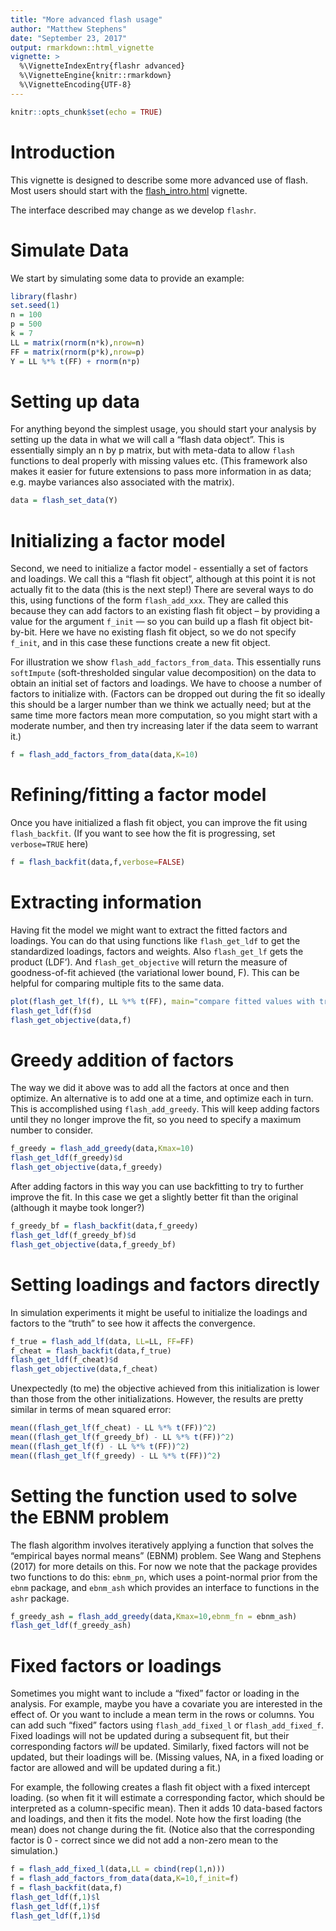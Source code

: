 ```yaml
---
title: "More advanced flash usage"
author: "Matthew Stephens"
date: "September 23, 2017"
output: rmarkdown::html_vignette
vignette: >
  %\VignetteIndexEntry{flashr advanced}
  %\VignetteEngine{knitr::rmarkdown}
  %\VignetteEncoding{UTF-8}
---
```



```r
knitr::opts_chunk$set(echo = TRUE)
```

# Introduction

This vignette is designed to describe some more advanced use of flash.
Most users should start with the [flash_intro.html](flash_intro.html)
vignette.

The interface described may change as we develop `flashr`.

# Simulate Data

We start by simulating some data to provide an example:
```r
library(flashr)
set.seed(1)
n = 100
p = 500
k = 7
LL = matrix(rnorm(n*k),nrow=n)
FF = matrix(rnorm(p*k),nrow=p)
Y = LL %*% t(FF) + rnorm(n*p)
```

# Setting up data

For anything beyond the simplest usage, you should start
your analysis by setting 
up the data in what we will call a "flash data object".
This is essentially simply an n by p matrix, but with meta-data
to allow `flash` functions to deal properly with missing values etc. (This framework also makes it easier for future extensions to pass more information in as data; e.g. maybe variances also associated with the matrix).
```r
data = flash_set_data(Y)
```

# Initializing a factor model

Second, we need to initialize a factor model - essentially a set of factors
and loadings. We call this a "flash fit object", although at this point it is not 
actually fit to the data (this is the next step!) There are several ways to do this,
using functions of the form `flash_add_xxx`. They are called this because they
can add factors to an existing flash fit object -- by providing a value
for the argument `f_init` --- so you can build up a flash fit
object bit-by-bit. Here we have no existing flash fit object, so we do not
specify `f_init`, and in this case these functions create a new fit object.

For illustration we show `flash_add_factors_from_data`. This essentially runs `softImpute` (soft-thresholded singular value decomposition) on the data to 
obtain an initial set of factors and loadings. We have to choose a number of factors
to initialize with. (Factors can be dropped out during the fit so ideally this
should be a larger number than we think we actually need; but at the same time
more factors mean more computation, so you might start with a moderate number, and then try increasing later if the data seem to warrant it.)
```r
f = flash_add_factors_from_data(data,K=10)
```


# Refining/fitting a factor model

Once you have initialized a flash fit object,
you can improve the fit using `flash_backfit`. (If you want to see how the fit is progressing, set `verbose=TRUE` here)
```r
f = flash_backfit(data,f,verbose=FALSE)
```

# Extracting information

Having fit the model we might want to extract the fitted factors and loadings.
You can do that using functions like `flash_get_ldf` to get the standardized loadings, factors and weights. Also `flash_get_lf` gets the product (LDF').
And `flash_get_objective` will return 
the measure of goodness-of-fit achieved (the variational lower bound, F). This can
be helpful for comparing multiple fits to the same data.
```r
plot(flash_get_lf(f), LL %*% t(FF), main="compare fitted values with true LF'")
flash_get_ldf(f)$d
flash_get_objective(data,f)
```

# Greedy addition of factors

The way we did it above was to add all the factors at once and then optimize.
An alternative is to add one at a time, and optimize each in turn. This is accomplished
using `flash_add_greedy`. This will keep adding factors until they no longer improve
the fit, so you need to specify a maximum number to consider.
```r
f_greedy = flash_add_greedy(data,Kmax=10)
flash_get_ldf(f_greedy)$d
flash_get_objective(data,f_greedy)
```

After adding factors in this way you can use backfitting to try
to further improve the fit. In this case we get a slightly better fit
than the original (although it maybe took longer?)
```r
f_greedy_bf = flash_backfit(data,f_greedy)
flash_get_ldf(f_greedy_bf)$d
flash_get_objective(data,f_greedy_bf)
```

# Setting loadings and factors directly

In simulation experiments it might be useful to initialize
the loadings and factors to the "truth" to see how it affects the convergence.
```r
f_true = flash_add_lf(data, LL=LL, FF=FF)
f_cheat = flash_backfit(data,f_true)
flash_get_ldf(f_cheat)$d
flash_get_objective(data,f_cheat)
```

Unexpectedly (to me) the objective achieved from this initialization
is lower than those from the other initializations. However, the
results are pretty similar in terms of mean squared error:
```r
mean((flash_get_lf(f_cheat) - LL %*% t(FF))^2)
mean((flash_get_lf(f_greedy_bf) - LL %*% t(FF))^2)
mean((flash_get_lf(f) - LL %*% t(FF))^2)
mean((flash_get_lf(f_greedy) - LL %*% t(FF))^2)
```


# Setting the function used to solve the EBNM problem

The flash algorithm involves iteratively applying a function
that solves the "empirical bayes normal means" (EBNM) problem. See Wang and Stephens (2017) for more details on this. For now we note
that the package provides two functions to do this:
`ebnm_pn`, which uses a point-normal prior from the `ebnm` package, 
and `ebnm_ash` which
provides an interface to functions in the `ashr` package.

```r
f_greedy_ash = flash_add_greedy(data,Kmax=10,ebnm_fn = ebnm_ash)
flash_get_ldf(f_greedy_ash)
```


# Fixed factors or loadings

Sometimes you might want to include a "fixed" factor or loading in the analysis.
For example, maybe you have a covariate you are interested in the effect of.
Or you want to include a mean term in the rows or columns. You can
add such "fixed" factors using `flash_add_fixed_l` or `flash_add_fixed_f`.
Fixed loadings will not be updated during a subsequent fit, but their corresponding
factors *will* be updated. Similarly, fixed factors will not be updated, but
their loadings will be. (Missing values, NA, in a fixed loading or factor are allowed
and will be updated during a fit.)

For example, the following creates a flash fit object with a fixed intercept loading.
(so when fit it will estimate a corresponding factor, which should be interpreted as a column-specific mean). Then it adds 10 data-based factors and loadings, and then it fits the model. Note how the first loading (the mean) does not change during the fit.
(Notice also that the corresponding factor is 0 - correct since we did not add a non-zero mean to the simulation.) 
```r
f = flash_add_fixed_l(data,LL = cbind(rep(1,n)))
f = flash_add_factors_from_data(data,K=10,f_init=f)
f = flash_backfit(data,f)
flash_get_ldf(f,1)$l
flash_get_ldf(f,1)$f
flash_get_ldf(f,1)$d
```



